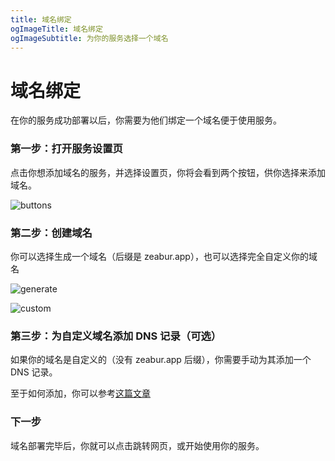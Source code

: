```yaml
---
title: 域名绑定
ogImageTitle: 域名绑定
ogImageSubtitle: 为你的服务选择一个域名
---
```


# 域名绑定

在你的服务成功部署以后，你需要为他们绑定一个域名便于使用服务。

### 第一步：打开服务设置页

点击你想添加域名的服务，并选择设置页，你将会看到两个按钮，供你选择来添加域名。

![buttons](/deploy/domain/buttons.png)

### 第二步：创建域名

你可以选择生成一个域名（后缀是 zeabur.app），也可以选择完全自定义你的域名

![generate](/deploy/domain/generate.png)

![custom](/deploy/domain/custom.png)

### 第三步：为自定义域名添加 DNS 记录（可选）

如果你的域名是自定义的（没有 zeabur.app 后缀），你需要手动为其添加一个 DNS 记录。

至于如何添加，你可以参考[这篇文章](https://www.itprotoday.com/compute-engines/how-do-i-add-record-dns)

### 下一步

域名部署完毕后，你就可以点击跳转网页，或开始使用你的服务。
